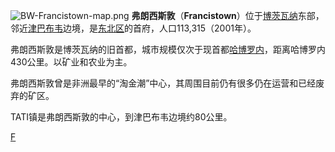 [[File:BW-Francistown-map.png|right]]
'''弗朗西斯敦'''（'''Francistown'''）位于[[博茨瓦纳|博茨瓦纳]]东部，邻近[[津巴布韦|津巴布韦]]边境，是[[东北区_(博茨瓦纳)|东北区]]的首府，人口113,315（2001年）。

弗朗西斯敦是博茨瓦纳的旧首都，城市规模仅次于现首都[[哈博罗内|哈博罗内]]，距离哈博罗内430公里。以矿业和农业为主。

弗朗西斯敦曾是非洲最早的“淘金潮”中心，其周围目前仍有很多仍在运营和已经废弃的矿区。

TATI镇是弗朗西斯敦的中心，到津巴布韦边境约80公里。

{{Authority control}}
{{Botswana-geo-stub}}
{{coord|21|16|S|27|51|E|display=title}}
[[Category:博茨瓦纳城市|F]]